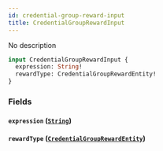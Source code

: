 ```yaml
---
id: credential-group-reward-input
title: CredentialGroupRewardInput
---
```



No description

```graphql
input CredentialGroupRewardInput {
  expression: String!
  rewardType: CredentialGroupRewardEntity!
}
```


### Fields

#### `expression` ([`String`](../../references/scalars/string))




#### `rewardType` ([`CredentialGroupRewardEntity`](../../references/enums/credential-group-reward-entity))






